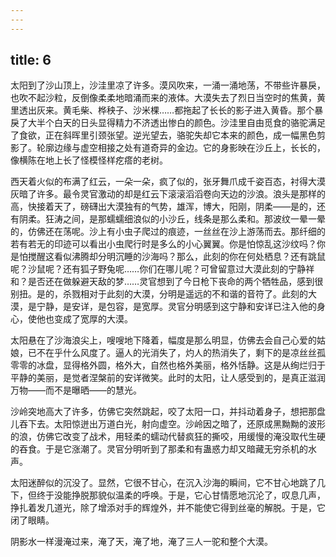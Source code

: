 ```yaml
---
---
---
```

title: 6
---



太阳到了沙山顶上，沙洼里凉了许多。漠风吹来，一涌一涌地荡，不带些许暴戾，也吹不起沙粒，反倒像柔柔地暗涌而来的液体。大漠失去了烈日当空时的焦黄，黄里透出灰来。黄毛柴、桦秧子、沙米棵……都拖起了长长的影子进入黄昏。那个暴戾了大半个白天的日头显得精力不济透出惨白的颜色。沙洼里自由觅食的骆驼满足了食欲，正在斜晖里引颈张望。逆光望去，骆驼失却它本来的颜色，成一幅黑色剪影了。轮廓边缘与虚空相接之处有道奇异的金边。它的身影映在沙丘上，长长的，像横陈在地上长了怪模怪样疙瘩的老树。

西天着火似的布满了红云，一朵一朵，疯了似的，张牙舞爪成千姿百态，衬得大漠灰暗了许多。最令灵官激动的却是红云下滚滚滔滔卷向天边的沙浪。浪头是那样的高，快接着天了，磅礴出大漠独有的气势，雄浑，博大，阳刚，阴柔——是的，还有阴柔。狂涛之间，是那蠕蠕细浪似的小沙丘，线条是那么柔和。那波纹一晕一晕的，仿佛还在荡呢。沙上有小虫子爬过的痕迹，一丝丝在沙上游荡而去。那纤细的若有若无的印迹可以看出小虫爬行时是多么的小心翼翼。你是怕惊乱这沙纹吗？你是怕搅醒这看似沸腾却分明沉睡的沙海吗？那么，此刻的你在何处栖息？还有跳鼠呢？沙鼠呢？还有狐子野兔呢……你们在哪儿呢？可曾留意过大漠此刻的宁静祥和？是否还在做躲避天敌的梦……灵官想到了今日枪下丧命的两个牺牲品，感到很别扭。是的，杀戮相对于此刻的大漠，分明是遥远的不和谐的音符了。此刻的大漠，是宁静，是安详，是包容，是宽厚。灵官分明感到这宁静和安详已注入他的身心，使他也变成了宽厚的大漠。

太阳悬在了沙海浪尖上，嗖嗖地下降着，幅度是那么明显，仿佛去会自己心爱的姑娘，已不在乎什么风度了。逼人的光消失了，灼人的热消失了，剩下的是凉丝丝孤零零的冰盘，显得格外圆，格外大，自然也格外美丽，格外恬静。这是从绚烂归于平静的美丽，是觉者涅槃前的安详微笑。此时的太阳，让人感受到的，是真正滋润万物——而不是曝晒——的慧光。

沙岭突地高大了许多，仿佛它突然跳起，咬了太阳一口，并抖动着身子，想把那盘儿吞下去。太阳惊迸出万道白光，射向虚空。沙岭因之暗了，还原成黑黝黝的波形的浪，仿佛它改变了战术，用轻柔的蠕动代替疯狂的撕咬，用缓慢的淹没取代生硬的吞食。于是它涨潮了。灵官分明听到了那柔和有蛊惑力却又暗藏无穷杀机的水声。

太阳迷醉似的沉没了。显然，它很不甘心，在沉入沙海的瞬间，它不甘心地跳了几下，但终于没能挣脱那貌似温柔的呼唤。于是，它心甘情愿地沉沦了，叹息几声，挣扎着发几道光，除了增添对手的辉煌外，并不能使它得到丝毫的解脱。于是，它闭了眼睛。

阴影水一样漫淹过来，淹了天，淹了地，淹了三人一驼和整个大漠。